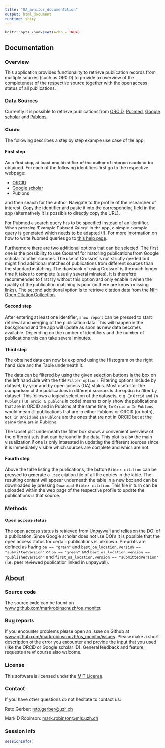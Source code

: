 ```yaml
---
title: "OA_monitor_documentation"
output: html_document
runtime: shiny
---
```


```r
knitr::opts_chunk$set(echo = TRUE)
```
## Documentation

### Overview

This application provides functionality to retrieve publication records from 
multiple sources (such as ORCID) to provide an overview of the completeness of the respective source
together with the open access status of all publications.

### Data Sources

Currently it is possible to retrieve publications from [ORCID](https://orcid.org/), 
[Pubmed](https://pubmed.ncbi.nlm.nih.gov/), [Google scholar](https://scholar.google.com/) and
[Publons](https://publons.com/search/). 

### Guide 

The following describes a step by step example use case of the app.

#### First step

As a first step, at least one identifier of the author of interest needs to be obtained. 
For each of the following identifiers first go to the respective webpage:

* [ORCID](https://orcid.org/)
* [Google scholar](https://scholar.google.com/)
* [Publons](https://publons.com/search/)

and then search for the author. Navigate to the profile of the researcher 
of interest. Copy the identifier and paste it into the corresponding field in the app 
(alternatively it is possible to directly copy the URL).


For Pubmed a search query has to be specified instead of an identifier. When pressing
'Example Pubmed Query' in the app, a simple example query is generated which needs to 
be adapted (!). For more information on how to write Pubmed queries go to [this help page](https://www.ncbi.nlm.nih.gov/books/NBK3827/#pubmedhelp.How_do_I_search_by_author).

Furthermore there are two additional options that can be selected. The first one is
the possibility to use Crossref for matching publications from Google scholar to other
sources. The use of Crossref is not strictly needed but might find additional matches of publications
from different sources than the standard matching. The drawback of using Crossref is the much longer time it
takes to complete (usually several minutes). It is therefore recommended to first try without
this option and only enable it when the quality of the publication matching is poor (or there are known missing links).
The second additional option is to retrieve citation data from the [NIH Open Citation Collection](https://icite.od.nih.gov/).

#### Second step

After entering at least one identifier, `show report` can be pressed to start retrieval
and merging of the publication data. This will happen in the background and the
app will update as soon as new data becomes available. Depending on the number
of identifiers and the number of publications this can take several minutes.

#### Third step

The obtained data can now be explored using the Histogram on the right hand side and the Table underneath it.

The data can be filtered by using the given selection buttons in the box on the left hand side with the title `Filter options`. 
Filtering options include by dataset, by year and by open access (OA) status. Most useful
for the comparison of the publications in different sources is the option to filter by dataset. 
This follows a logical selection of the datasets, e.g. `In` `Orcid` `and` `In` `Publons` 
(i.e. `orcid & publons` in code) means to only show the publications that are in ORCID and 
in Publons at the same time,  `In` `Orcid` `or` `In` `Publons` would mean all publications
that are in either Publons or ORCID (or both), `Not in` `Orcid` `and` `In` `Publons` 
are the ones that are not in ORCID but at the same time are in Publons.

The Upset plot underneath the filter box shows a 
convenient overview of the different sets that can be found in the data. This plot
is also the main visualization if one is only interested in updating the different sources
since it is immediately visible which sources are complete and which are not.

#### Fourth step

Above the table listing the publications, the button `Bibtex citation` can be pressed to generate a `.tex` citation file
of all the entries in the table. The resulting content will appear underneath the table in a new box and can be downloaded by pressing
`Download Bibtex citation`. This file in turn can be uploaded within the web page of the respective
profile to update the publications in that source.



### Methods

#### Open access status

The open access status is retrieved from [Unpaywall](https://unpaywall.org/) and 
relies on the DOI of a publication. Since Google scholar does not use DOI's it is possible that
the open access status for certain publications is unknown.
Preprints are defined as having `oa == "green"` and `best_oa_location.version == "submittedVersion"` or 
`oa == "green"` and `best_oa_location.version == "publishedVersion"` and `first_oa_location.version == "submittedVersion"` 
(i.e. peer reviewed publication linked in unpaywall).


## About
### Source code

The source code can be found on [www.github.com/markrobinsonuzh/os_monitor](https://github.com/markrobinsonuzh/os_monitor).

### Bug reports

If you encounter problems please open an issue on Github at [www.github.com/markrobinsonuzh/os_monitor/issues](https://github.com/markrobinsonuzh/os_monitor/issues).
Please make a short description of the error you encounter and provide the input that you used (like the ORCID or Google scholar ID). General feedback and feature requests are of course also welcome.

### License

This software is licensed under the [MIT License](https://github.com/markrobinsonuzh/os_monitor/blob/master/LICENSE).

### Contact

If you have other questions do not hesitate to contact us:

Reto Gerber: [reto.gerber@uzh.ch](mailto:reto.gerber@uzh.ch)

Mark D Robinson: [mark.robinson@mls.uzh.ch](mailto:mark.robinson@mls.uzh.ch)

### Session Info

```r
sessionInfo()
```

